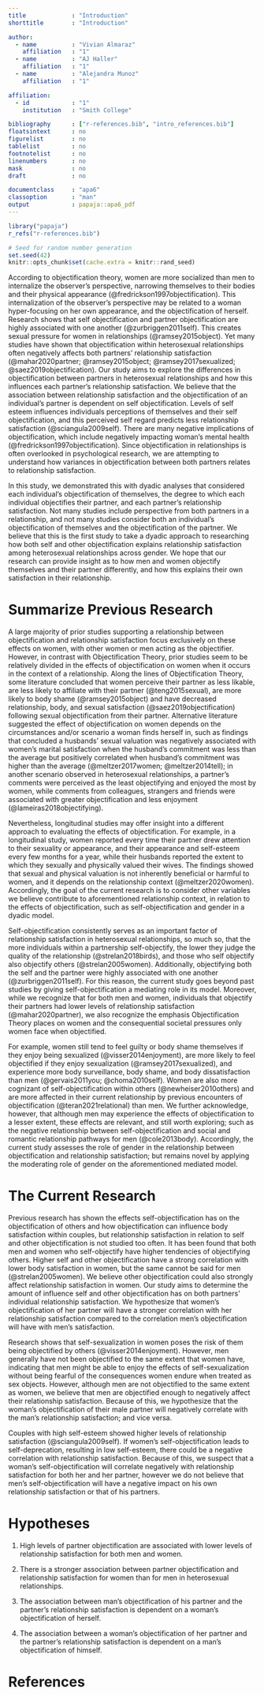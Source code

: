 ---
title             : "Introduction"
shorttitle        : "Introduction"

author: 
  - name          : "Vivian Almaraz"
    affiliation   : "1"
  - name          : "AJ Haller"
    affiliation   : "1"
  - name          : "Alejandra Munoz"
    affiliation   : "1"

affiliation:
  - id            : "1"
    institution   : "Smith College"

bibliography      : ["r-references.bib", "intro_references.bib"]
floatsintext      : no
figurelist        : no
tablelist         : no
footnotelist      : no
linenumbers       : no
mask              : no
draft             : no

documentclass     : "apa6"
classoption       : "man"
output            : papaja::apa6_pdf
---

```{r setup, include = FALSE}
library("papaja")
r_refs("r-references.bib")
```

```{r analysis-preferences}
# Seed for random number generation
set.seed(42)
knitr::opts_chunk$set(cache.extra = knitr::rand_seed)
```


According to objectification theory, women are more socialized than men to internalize the observer’s perspective, narrowing themselves to their bodies and their physical appearance (@fredrickson1997objectification). This internalization of the observer's perspective may be related to a woman hyper-focusing on her own appearance, and the objectification of herself. Research shows that self objectification and partner objectification are highly associated with one another (@zurbriggen2011self). This creates sexual pressure for women in relationships (@ramsey2015object). Yet many studies have shown that objectification within heterosexual relationships often negatively affects both partners’ relationship satisfaction (@mahar2020partner; @ramsey2015object; @ramsey2017sexualized; @saez2019objectification). Our study aims to explore the differences in objectification between partners in heterosexual relationships and how this influences each partner’s relationship satisfaction.
We believe that the association between relationship satisfaction and the objectification of an individual's partner is dependent on self objectification. Levels of self esteem influences individuals perceptions of themselves and their self objectification, and this perceived self regard predicts less relationship satisfaction (@sciangula2009self). There are many negative implications of objectification, which include negatively impacting woman's mental health (@fredrickson1997objectification). Since objectification in relationships is often overlooked in psychological research, we are attempting to understand how variances in objectification between both partners relates to relationship satisfaction.

In this study, we demonstrated this with dyadic analyses that considered each individual's objectification of themselves, the degree to which each individual objectifies their partner, and each partner’s relationship satisfaction. Not many studies include perspective from both partners in a relationship, and not many studies consider both an individual's objectification of themselves and the objectification of the partner. We believe that this is the first study to take a dyadic approach to researching how both self and other objectification explains relationship satisfaction among heterosexual relationships across gender. We hope that our research can provide insight as to how men and women objectify themselves and their partner differently, and how this explains their own satisfaction in their relationship. 

# Summarize Previous Research
A large majority of prior studies supporting a relationship between objectification and relationship satisfaction focus exclusively on these effects on women, with other women or men acting as the objectifier. However, in contrast with Objectification Theory, prior studies seem to be relatively divided in the effects of objectification on women when it occurs in the context of a relationship. Along the lines of Objectification Theory, some literature concluded that women perceive their partner as less likable, are less likely to affiliate with their partner (@teng2015sexual), are more likely to body shame (@ramsey2015object) and have decreased relationship, body, and sexual satisfaction (@saez2019objectification) following sexual objectification from their partner. Alternative literature suggested the effect of objectification on women depends on the circumstances and/or scenario a woman finds herself in, such as findings that concluded a husbands’ sexual valuation was negatively associated with women’s marital satisfaction when the husband’s commitment was less than the average but positively correlated when husband’s commitment was higher than the average (@meltzer2017women; @meltzer2014tell); in another scenario observed in heterosexual relationships, a partner’s comments were perceived as the least objectifying and enjoyed the most by women, while comments from colleagues, strangers and friends were associated with greater objectification and less enjoyment (@lameiras2018objectifying). 

Nevertheless, longitudinal studies may offer insight into a different approach to evaluating the effects of objectification. For example, in a longitudinal study, women reported every time their partner drew attention to their sexuality or appearance, and their appearance and self-esteem every few months for a year, while their husbands reported the extent to which they sexually and physically valued their wives. The findings showed that sexual and physical valuation is not inherently beneficial or harmful to women, and it depends on the relationship context (@meltzer2020women). Accordingly, the goal of the current research is to consider other variables we believe contribute to aforementioned relationship context, in relation to the effects of objectification, such as self-objectification and gender in a dyadic model.

Self-objectification consistently serves as an important factor of relationship satisfaction in heterosexual relationships, so much so, that the more individuals within a partnership self-objectify, the lower they judge the quality of the relationship (@strelan2018birds), and those who self objectify also objectify others (@strelan2005women). Additionally, objectifying both the self and the partner were highly associated with one another (@zurbriggen2011self). For this reason, the current study goes beyond past studies by giving self-objectification a mediating role in its model. Moreover, while we recognize that for both men and women, individuals that objectify their partners had lower levels of relationship satisfaction (@mahar2020partner), we also recognize the emphasis Objectification Theory places on women and the consequential societal pressures only women face when objectified. 

For example, women still tend to feel guilty or body shame themselves if they enjoy being sexualized (@visser2014enjoyment), are more likely to feel objectified if they enjoy sexualization (@ramsey2017sexualized), and experience more body surveillance, body shame, and body dissatisfaction than men (@gervais2011you; @choma2010self). Women are also more cognizant of self-objectification within others (@newheiser2010others) and are more affected in their current relationship by previous encounters of objectification (@teran2021relational) than men. We further acknowledge, however, that although men may experience the effects of objectification to a lesser extent, these effects are relevant, and still worth exploring; such as the negative relationship between self-objectification and social and romantic relationship pathways for men (@cole2013body). Accordingly, the current study assesses the role of gender in the relationship between objectification and relationship satisfaction; but remains novel by applying the moderating role of gender on the aforementioned mediated model.

# The Current Research
Previous research has shown the effects self-objectification has on the objectification of others and how objectification can influence body satisfaction within couples, but relationship satisfaction in relation to self and other objectification is not studied too often. It has been found that both men and women who self-objectify have higher tendencies of objectifying others. Higher self and other objectification have a strong correlation with lower body satisfaction in women, but the same cannot be said for men (@strelan2005women). We believe other objectification could also strongly affect relationship satisfaction in women. Our study aims to determine the amount of influence self and other objectification has on both partners’ individual relationship satisfaction. We hypothesize that women’s objectification of her partner will have a stronger correlation with her relationship satisfaction compared to the correlation men’s objectification will have with men’s satisfaction.

Research shows that self-sexualization in women poses the risk of them being objectified by others (@visser2014enjoyment). However, men generally have not been objectified to the same extent that women have, indicating that men might be able to enjoy the effects of self-sexualization without being fearful of the consequences women endure when treated as sex objects. However, although men are not objectified to the same extent as women, we believe that men are objectified enough to negatively affect their relationship satisfaction. Because of this, we hypothesize that the woman's objectification of their male partner will negatively correlate with the man's relationship satisfaction; and vice versa.

Couples with high self-esteem showed higher levels of relationship satisfaction (@sciangula2009self). If women’s self-objectification leads to self-deprecation, resulting in low self-esteem, there could be a negative correlation with relationship satisfaction. Because of this, we suspect that a woman's self-objectification will correlate negatively with relationship satisfaction for both her and her partner, however we do not believe that men’s self-objectification will have a negative impact on his own relationship satisfaction or that of his partners.
 
# Hypotheses

1. High levels of partner objectification are associated with lower levels of relationship satisfaction for both men and women. 

2. There is a stronger association between partner objectification and relationship satisfaction for women than for men in heterosexual relationships.

3. The association between man’s objectification of his partner and the partner’s relationship satisfaction is dependent on a woman’s objectification of herself.

4. The association between a woman's objectification of her partner and the partner’s relationship satisfaction is dependent on a man’s objectification of himself.


\newpage

# References

\begingroup
\setlength{\parindent}{-0.5in}
\setlength{\leftskip}{0.5in}

<div id="refs" custom-style="Bibliography"></div>
\endgroup
